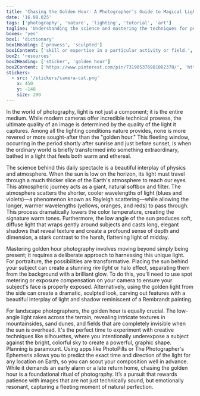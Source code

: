 ```yaml
---
title: 'Chasing the Golden Hour: A Photographer’s Guide to Magical Light'
date: '16.08.025'
tags: ['photography', 'nature', 'lighting', 'tutorial', 'art']
tagline: 'Understanding the science and mastering the techniques for perfect golden hour photography.'
boxes: 'yes'
box1: 'dictionary'
box1Heading: ['prowess', 'sculpted']
box1Content: ['skill or expertise in a particular activity or field.', 'create or represent (something) by carving, casting, or other shaping techniques.']
box2: 'resources'
box2Heading: ['sticker', 'golden hour']
box2Content: ['https://www.pinterest.com/pin/731905376981082378/', 'https://www.youtube.com/watch?v=PEM0Vs8jf1w']
stickers: 
  - src: '/stickers/camera-cat.png'
    x: 450
    y: -148 
    size: 200
---
```


In the world of photography, light is not just a component; it is the entire medium. While modern cameras offer incredible technical prowess, the ultimate quality of an image is determined by the quality of the light it captures. Among all the lighting conditions nature provides, none is more revered or more sought-after than the "golden hour." This fleeting window, occurring in the period shortly after sunrise and just before sunset, is when the ordinary world is briefly transformed into something extraordinary, bathed in a light that feels both warm and ethereal.

The science behind this daily spectacle is a beautiful interplay of physics and atmosphere. When the sun is low on the horizon, its light must travel through a much thicker slice of the Earth's atmosphere to reach our eyes. This atmospheric journey acts as a giant, natural softbox and filter. The atmosphere scatters the shorter, cooler wavelengths of light (blues and violets)—a phenomenon known as Rayleigh scattering—while allowing the longer, warmer wavelengths (yellows, oranges, and reds) to pass through. This process dramatically lowers the color temperature, creating the signature warm tones. Furthermore, the low angle of the sun produces soft, diffuse light that wraps gently around subjects and casts long, elegant shadows that reveal texture and create a profound sense of depth and dimension, a stark contrast to the harsh, flattening light of midday.

Mastering golden hour photography involves moving beyond simply being present; it requires a deliberate approach to harnessing this unique light. For portraiture, the possibilities are transformative. Placing the sun behind your subject can create a stunning *rim light* or halo effect, separating them from the background with a brilliant glow. To do this, you'll need to use spot metering or exposure compensation on your camera to ensure your subject's face is properly exposed. Alternatively, using the golden light from the side can create a dramatic, sculpted look, carving out features with a beautiful interplay of light and shadow reminiscent of a Rembrandt painting.

For landscape photographers, the golden hour is equally crucial. The low-angle light rakes across the terrain, revealing intricate textures in mountainsides, sand dunes, and fields that are completely invisible when the sun is overhead. It's the perfect time to experiment with creative techniques like silhouettes, where you intentionally underexpose a subject against the bright, colorful sky to create a powerful, graphic shape. Planning is paramount. Using apps like PhotoPills or The Photographer's Ephemeris allows you to predict the exact time and direction of the light for any location on Earth, so you can scout your composition well in advance. While it demands an early alarm or a late return home, chasing the golden hour is a foundational ritual of photography. It’s a pursuit that rewards patience with images that are not just technically sound, but emotionally resonant, capturing a fleeting moment of natural perfection.